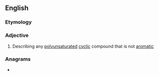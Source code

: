 {{also|nonaromatic}}
==English==

===Etymology===
{{prefix|en|non|aromatic}}

===Adjective===
{{en-adj|-}}

# {{lb|en|organic chemistry}} Describing any [[polyunsaturated]] [[cyclic]] compound that is not [[aromatic]]

===Anagrams===
* {{anagrams|en|a=aacimnnoort|macronation}}
